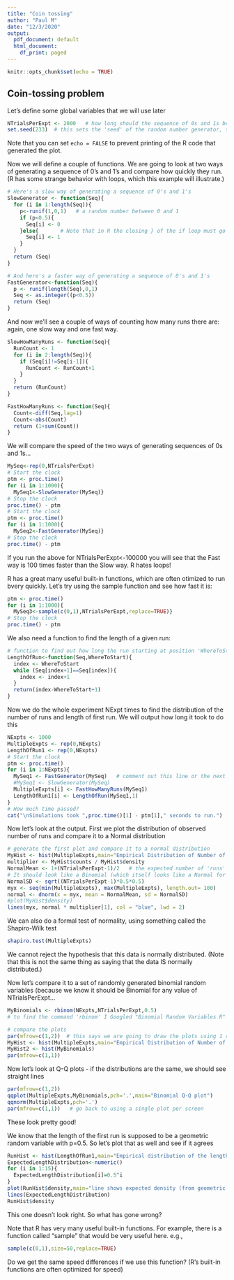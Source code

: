 ```yaml
---
title: "Coin tossing"
author: "Paul M"
date: "12/3/2020"
output:
  pdf_document: default
  html_document:
    df_print: paged
---
```


```r
knitr::opts_chunk$set(echo = TRUE)
```

## Coin-tossing problem

Let's define some global variables that we will use later

```r
NTrialsPerExpt <- 2000   # how long should the sequence of 0s and 1s be
set.seed(233)  # this sets the 'seed' of the random number generator, so that we get the same sequence of random numbers each time we run the code
```

Note that you can set `echo = FALSE` to prevent printing of the R code that generated the plot.

Now we will define a couple of functions. We are going to look at two ways of generating a sequence of 0's and 1's and compare how quickly they run. (R has some strange behavior with loops, which this example will illustrate.)

```r
# Here's a slow way of generating a sequence of 0's and 1's
SlowGenerator <- function(Seq){
  for (i in 1:length(Seq)){
    p<-runif(1,0,1)   # a random number between 0 and 1
    if (p<0.5){
      Seq[i] <- 0
    }else{       # Note that in R the closing } of the if loop must go on the same line as the 'else' statement
      Seq[i] <- 1
    }
  }
  return (Seq)
}

# And here's a faster way of generating a sequence of 0's and 1's
FastGenerator<-function(Seq){
  p <- runif(length(Seq),0,1)
  Seq <- as.integer((p<0.5))
  return (Seq)
}
```

And now we'll see a couple of ways of counting how many runs there are: again, one slow way and one fast way.
```r
SlowHowManyRuns <- function(Seq){
  RunCount <- 1
  for (i in 2:length(Seq)){
    if (Seq[i]!=Seq[i-1]){
      RunCount <- RunCount+1
    }
  }
  return (RunCount)
}

FastHowManyRuns <- function(Seq){
  Count<-diff(Seq,lag=1)
  Count<-abs(Count)
  return (1+sum(Count))
}
```


We will compare the speed of the two ways of generating sequences of 0s and 1s...
```r
MySeq<-rep(0,NTrialsPerExpt)
# Start the clock
ptm <- proc.time()
for (i in 1:1000){
  MySeq1<-SlowGenerator(MySeq)}
# Stop the clock
proc.time() - ptm
# Start the clock
ptm <- proc.time()
for (i in 1:1000){
  MySeq2<-FastGenerator(MySeq)}
# Stop the clock
proc.time() - ptm
```

If you run the above for NTrialsPerExpt<-100000 you will see that the Fast way is 100 times faster than the Slow way. R hates loops!

R has a great many useful built-in functions, which are often otimized to run bvery quickly. Let's try using the sample function and see how fast it is:
```r

ptm <- proc.time()
for (i in 1:1000){
  MySeq3<-sample(c(0,1),NTrialsPerExpt,replace=TRUE)}
# Stop the clock
proc.time() - ptm

```


We also need a function to find the length of a given run:
```r
# function to find out how long the run starting at position 'WhereToStart' is
LengthOfRun<-function(Seq,WhereToStart){
  index <- WhereToStart
  while (Seq[index+1]==Seq[index]){
    index <- index+1
  }
  return(index-WhereToStart+1)
}
```

Now we do the whole experiment NExpt times to find the distribution of the number of runs and length of first run. We will output how long it took to do this
```r
NExpts <- 1000
MultipleExpts <- rep(0,NExpts)
LengthOfRun1 <- rep(0,NExpts)
# Start the clock
ptm <- proc.time()
for (i in 1:NExpts){
  MySeq1 <- FastGenerator(MySeq)   # comment out this line or the next one to compare speeds
  #MySeq1 <- SlowGenerator(MySeq)
  MultipleExpts[i] <- FastHowManyRuns(MySeq1)
  LengthOfRun1[i] <- LengthOfRun(MySeq1,1)
}
# How much time passed?
cat("\nSimulations took ",proc.time()[1] - ptm[1]," seconds to run.")
```

Now let's look at the output. First we plot the distribution of observed number of runs
and compare it to a Normal distribution
```r
# generate the first plot and compare it to a normal distribution
MyHist <- hist(MultipleExpts,main="Empirical Distribution of Number of Runs",xlab="Number of runs")
multiplier <- MyHist$counts / MyHist$density
NormalMean <- 1+(NTrialsPerExpt-1)/2   # the expected number of 'runs'
# It should look like a Binomial (which itself looks like a Normal for large values of NTrialsPerExpt)
NormalSD <- sqrt((NTrialsPerExpt-1)*0.5*0.5)
myx <- seq(min(MultipleExpts), max(MultipleExpts), length.out= 100)
normal <- dnorm(x = myx, mean = NormalMean, sd = NormalSD)
#plot(MyHist$density)
lines(myx, normal * multiplier[1], col = "blue", lwd = 2)
```

We can also do a formal test of normality, using something called the Shapiro-Wilk test
```r
shapiro.test(MultipleExpts)
```
We cannot reject the hypothesis that this data is normally distributed. (Note that this is not the same thing as saying that the data IS normally distributed.)


Now let's compare it to a set of randomly generated binomial random variables (because we know it should be Binomial for any value of NTrialsPerExpt...

```r
MyBinomials <- rbinom(NExpts,NTrialsPerExpt,0.5)    
# to find the command 'rbinom' I Googled "Binomial Random Variables R"

# compare the plots
par(mfrow=c(1,2))  # this says we are going to draw the plots using 1 row and two columns
MyHist <- hist(MultipleExpts,main="Empirical Distribution of Number of Runs",xlab="Number of runs")
MyHist2 <- hist(MyBinomials)
par(mfrow=c(1,1))
```

Now let's look at Q-Q plots -  if the distributions are the same, we should see straight lines
```r
par(mfrow=c(1,2))
qqplot(MultipleExpts,MyBinomials,pch='.',main="Binomial Q-Q plot")
qqnorm(MultipleExpts,pch='.')
par(mfrow=c(1,1))   # go back to using a single plot per screen
```
These look pretty good!

We know that the length of the first run is supposed to be a geometric random variable with p=0.5. So let's plot that as well and see if it agrees
```r
RunHist <- hist(LengthOfRun1,main="Empirical distribution of the length of the first run",breaks=seq(0.5,max(LengthOfRun1)+0.5,1))
ExpectedLengthDistribution<-numeric()
for (i in 1:15){
  ExpectedLengthDistribution[i]=0.5^i
}
plot(RunHist$density,main="line shows expected density (from geometric rv)")
lines(ExpectedLengthDistribution)
RunHist$density
```
This one doesn't look right. So what has gone wrong?

Note that R has very many useful built-in functions. For example, there is a function called "sample" that would be very useful here. e.g.,

```r
sample(c(0,1),size=50,replace=TRUE)
```
Do we get the same speed differences if we use this function? (R's built-in functions are often optimized for speed)









